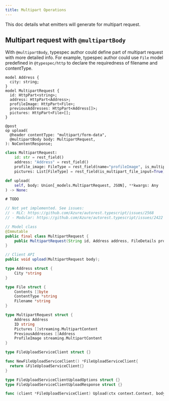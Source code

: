 ```yaml
---
title: Multipart Operations
---
```



This doc details what emitters will generate for multipart request.

## Multipart request with `@multipartBody`

With `@multipartBody`, typespec author could define part of multipart request with more detailed info.
For example, typespec author could use `File` model predefined in `@typespec/http` to declare the requiredness of filename and
contentType.

<ClientTabs>

```typespec
model Address {
  city: string;
}
model MultipartRequest {
  id: HttpPart<string>;
  address: HttpPart<Address>;
  profileImage: HttpPart<File>;
  previousAddresses: HttpPart<Address[]>;
  pictures: HttpPart<File>[];
}

@post
op upload(
  @header contentType: "multipart/form-data",
  @multipartBody body: MultipartRequest,
): NoContentResponse;
```

```python
class MultipartRequest:
    id: str = rest_field()
    address: "Address" = rest_field()
    profile_image: FileType = rest_field(name="profileImage", is_multipart_file_input=True)
    pictures: List[FileType] = rest_field(is_multipart_file_input=True)

def upload(
    self, body: Union[_models.MultipartRequest, JSON], **kwargs: Any
) -> None:
```

```csharp
# TODO
```

```typescript
// Not yet implemented. See issues:
// - RLC: https://github.com/Azure/autorest.typescript/issues/2568
// - Modular: https://github.com/Azure/autorest.typescript/issues/2422
```

```java
// Model class
@Immutable
public final class MultipartRequest {
    public MultipartRequest(String id, Address address, FileDetails profileImage, List<Address> previousAddresses, List<FileDetails> pictures);
}

// Client API
public void upload(MultipartRequest body);
```

```go
type Address struct {
	City *string
}

type File struct {
	Contents []byte
	ContentType *string
	Filename *string
}

type MultipartRequest struct {
	Address Address
	ID string
	Pictures []streaming.MultipartContent
	PreviousAddresses []Address
	ProfileImage streaming.MultipartContent
}

type FileUploadServiceClient struct {}

func NewFileUploadServiceClient() *FileUploadServiceClient{
  return &FileUploadServiceClient{}
}

type FileUploadServiceClientUploadOptions struct {}
type FileUploadServiceClientUploadResponse struct {}

func (client *FileUploadServiceClient) Upload(ctx context.Context, body MultipartRequest, options *FileUploadServiceClientUploadOptions) (FileUploadServiceClientUploadResponse, error) {}
```

</ClientTabs>
